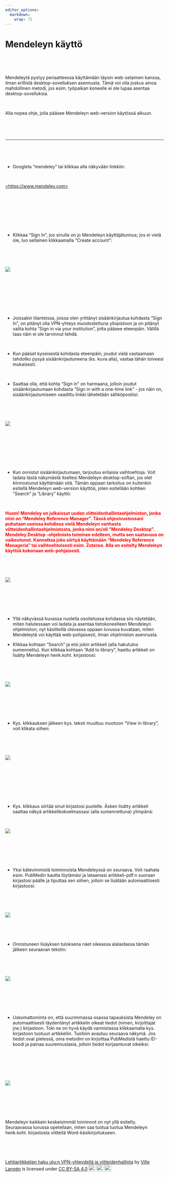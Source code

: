 ```yaml
---
editor_options: 
  markdown: 
    wrap: 72
---
```


# Mendeleyn käyttö

\

\

Mendeleytä pystyy periaatteessa käyttämään täysin web-selaimen kanssa,
ilman erillistä desktop-sovelluksen asennusta. Tämä voi olla joskus
ainoa mahdollinen metodi, jos esim. työpaikan koneelle ei ole lupaa
asentaa desktop-sovelluksia.

\

Alla nopea ohje, jolla pääsee Mendeleyn web-version käytössä alkuun.

\

\

------------------------------------------------------------------------

\

\

-   Googleta "mendeley" tai klikkaa alla näkyvään linkkiin:

\

[\<https://www.mendeley.com\>](https://www.mendeley.com/)

\

\

\

\

-   Klikkaa "Sign In", jos sinulla on jo Mendeleyn käyttäjätunnus; jos
    ei vielä ole, luo sellainen klikkaamalla "Create account":

\

\

![](mendeleyn-kaytto-pics/Mendeley_-_Reference_Management_Software.png)\

\

\

\

\

-   Joissakin tilanteissa, joissa olen yrittänyt sisäänkirjautua
    kohdasta "Sign In", on pitänyt olla VPN-yhteys muodostettuna
    yliopistoon ja on pitänyt valita kohta "Sign in via your
    institution", jotta pääsee eteenpäin. Välillä taas näin ei ole
    tarvinnut tehdä.

\

-   Kun pääset kyseisestä kohdasta eteenpäin, joudut vielä vastaamaan
    tahdotko pysyä sisäänkirjautuneena (ks. kuva alla), vastaa tähän
    toiveesi mukaisesti.

\

-   Saattaa olla, että kohta "Sign in" on harmaana, jolloin joudut
    sisäänkirjautumaan kohdasta "Sign in with a one-time link" - jos
    näin on, sisäänkirjautumiseen vaadittu linkki lähetetään
    sähköpostiisi:

\

\

![](mendeleyn-kaytto-pics/Sign_in.png)\

\

\

\

\

-   Kun onnistut sisäänkirjautumaan, tarjoutuu erilaisia vaihtoehtoja.
    Voit ladata tästä näkymästä itsellesi Mendeleyn desktop-softan, jos
    olet kiinnostunut käyttämään sitä. Tämän oppaan tarkoitus on
    kuitenkin esitellä Mendeleyn web-version käyttöä, joten esitellään
    kohtien "Search" ja "Library" käyttö:

\

<span style="color:red; font-weight:bold;">Huom! Mendeley on julkaissut uuden viitteidenhallintaohjelmiston, jonka nimi on "Mendeley Reference Manager". Tässä ohjesivustossani puhutaan useissa kohdissa vielä Mendeleyn vanhasta viitteidenhallintaohjelmistosta, jonka nimi on/oli "Mendeley Desktop". Mendeley Desktop -ohjelmisto toiminee edelleen, mutta sen saatavuus on vaikeutunut. Kannattaa joko siirtyä käyttämään "Mendeley Reference Manageria" tai vaihtoehtoisesti esim. Zoteroa. Alla on esitelty Mendeleyn käyttöä kokonaan web-pohjaisesti.</span>

\

\

![](mendeleyn-kaytto-pics/Search___Mendeley.png)\

\

\

\

-   Yllä näkyvässä kuvassa nuolella osoitetussa kohdassa siis näytetään, miten halutessaan voi ladata ja asentaa tietokoneelleen Mendeleyn ohjelmiston; nyt käsitteillä olevassa oppaan luvussa kuvataan, miten Mendeleytä voi käyttää web-pohjaisesti, ilman ohjelmiston asennusta.


-   Klikkaa kohtaan "Search" ja etsi jokin artikkeli (alla hakutulos
    sumennettu). Kun klikkaa kohtaan "Add to library", haettu artikkeli
    on lisätty Mendeleyn henk.koht. kirjastoosi:

\

\

![](mendeleyn-kaytto-pics/donepezil_qtc___Mendeley_1.png)\

\

\

\

-   Kys. klikkauksen jälkeen kys. teksti muuttuu muotoon "View in
    library", voit klikata siihen:

\

\

![](mendeleyn-kaytto-pics/donepezil_qtc___Mendeley.png)\

\

\

\

\

-   Kys. klikkaus siirtää sinut kirjastosi puolelle. Äsken lisätty
    artikkeli saattaa näkyä artikkelikokoelmassasi (alla sumennettuna)
    ylimpänä:

\

![](mendeleyn-kaytto-pics/Mendeley_Reference_Manager.png)\

\

\

\

-   Yksi kätevimmistä toiminnoista Mendeleyssä on seuraava. Voit raahata
    esim. PubMedin kautta löytämäsi ja lataamasi artikkeli-pdf:n suoraan
    kirjastosi päälle ja tiputtaa sen siihen, jolloin se lisätään
    automaattisesti kirjastoosi:

\

\

![](mendeleyn-kaytto-pics/Item-0_and_Item-0_and_Item-0.png)\

\

\

-   Onnistuneen lisäyksen tuloksena näet oikeassa alalaidassa tämän
    jälkeen seuraavan tekstin:

\

\

![](mendeleyn-kaytto-pics/Mendeley_Reference_Manager_1.png)\

\

\

\

-   Uskomattominta on, että suurimmassa osassa tapauksista Mendeley on
    automaattisesti täydentänyt artikkelin oikeat tiedot (nimen,
    kirjoittajat jne.) kirjastoon. Toki ne on hyvä käydä varmistassa
    klikkaamalla kys. kirjastoon tuotuun artikkeliin. Tuolloin avautuu
    seuraava näkymä. Jos tiedot ovat pielessä, oma metodini on
    kirjoittaa PubMedistä haettu ID-koodi ja painaa suurennuslasia,
    jolloin tiedot korjaantuvat oikeiksi:

\

\

\

![](mendeleyn-kaytto-pics/Mendeley_Reference_Manager_2.png)\

\

\

\

Mendeleyn kaikkein keskeisimmät toiminnot on nyt yllä esitelty. Seuraavassa luvussa opetellaan, miten saa tuotua tuotua Mendeleyn henk.koht. kirjastosta viitteitä
Word-käsikirjoitukseen.

\

\

<p xmlns:cc="http://creativecommons.org/ns#" xmlns:dct="http://purl.org/dc/terms/"><a property="dct:title" rel="cc:attributionURL" href="https://vldesign.kapsi.fi/vpn-ja-viitteet/">Lehtiartikkelien haku utu:n VPN-yhteydellä ja viitteidenhallinta</a> by <a rel="cc:attributionURL dct:creator" property="cc:attributionName" href="http://www.linkedin.com/in/ville-langen">Ville Langén</a> is licensed under <a href="http://creativecommons.org/licenses/by-sa/4.0/?ref=chooser-v1" target="_blank" rel="license noopener noreferrer" style="display:inline-block;">CC BY-SA 4.0<img style="height:22px!important;margin-left:3px;vertical-align:text-bottom;" src="https://mirrors.creativecommons.org/presskit/icons/cc.svg?ref=chooser-v1"><img style="height:22px!important;margin-left:3px;vertical-align:text-bottom;" src="https://mirrors.creativecommons.org/presskit/icons/by.svg?ref=chooser-v1"><img style="height:22px!important;margin-left:3px;vertical-align:text-bottom;" src="https://mirrors.creativecommons.org/presskit/icons/sa.svg?ref=chooser-v1"></a></p> 